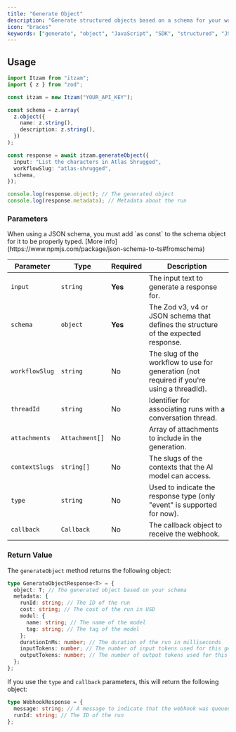```yaml
---
title: "Generate Object"
description: "Generate structured objects based on a schema for your workflows."
icon: "braces"
keywords: ["generate", "object", "JavaScript", "SDK", "structured", "JSON"]
---
```


## Usage

```typescript
import Itzam from "itzam";
import { z } from "zod";

const itzam = new Itzam("YOUR_API_KEY");

const schema = z.array(
  z.object({
    name: z.string(),
    description: z.string(),
  })
);

const response = await itzam.generateObject({
  input: "List the characters in Atlas Shrugged",
  workflowSlug: "atlas-shrugged",
  schema,
});

console.log(response.object); // The generated object
console.log(response.metadata); // Metadata about the run
```

### Parameters

<Note>
  When using a JSON schema, you must add `as const` to the schema object for it
  to be properly typed. [More
  info](https://www.npmjs.com/package/json-schema-to-ts#fromschema)
</Note>

| Parameter      | Type           | Required | Description                                                                               |
| -------------- | -------------- | -------- | ----------------------------------------------------------------------------------------- |
| `input`        | `string`       | **Yes**  | The input text to generate a response for.                                                |
| `schema`       | `object`       | **Yes**  | The Zod v3, v4 or JSON schema that defines the structure of the expected response.        |
| `workflowSlug` | `string`       | No       | The slug of the workflow to use for generation (not required if you're using a threadId). |
| `threadId`     | `string`       | No       | Identifier for associating runs with a conversation thread.                               |
| `attachments`  | `Attachment[]` | No       | Array of attachments to include in the generation.                                        |
| `contextSlugs` | `string[]`     | No       | The slugs of the contexts that the AI model can access.                                   |
| `type`         | `string`       | No       | Used to indicate the response type (only "event" is supported for now).                   |
| `callback`     | `Callback`     | No       | The callback object to receive the webhook.                                               |

### Return Value

The `generateObject` method returns the following object:

```typescript
type GenerateObjectResponse<T> = {
  object: T; // The generated object based on your schema
  metadata: {
    runId: string; // The ID of the run
    cost: string; // The cost of the run in USD
    model: {
      name: string; // The name of the model
      tag: string; // The tag of the model
    };
    durationInMs: number; // The duration of the run in milliseconds
    inputTokens: number; // The number of input tokens used for this generation
    outputTokens: number; // The number of output tokens used for this generation
  };
};
```

If you use the `type` and `callback` parameters, this will return the following object:

```typescript
type WebhookResponse = {
  message: string; // A message to indicate that the webhook was queued
  runId: string; // The ID of the run
};
```
